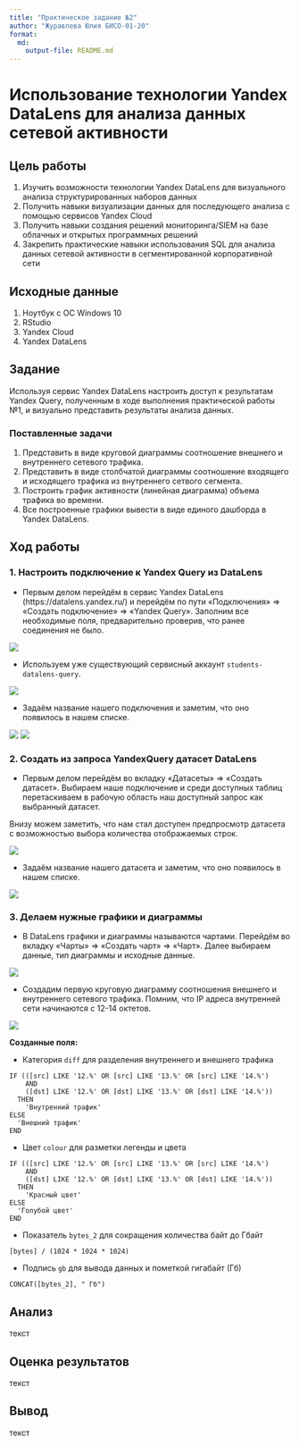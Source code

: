 ```yaml
---
title: "Практическое задание №2"
author: "Журавлева Юлия БИСО-01-20"
format:   
  md:
    output-file: README.md
---
```


# Использование технологии Yandex DataLens для анализа данных сетевой активности

## Цель работы

1. Изучить возможности технологии Yandex DataLens для визуального анализа структурированных наборов данных
2. Получить навыки визуализации данных для последующего анализа с помощью сервисов Yandex Cloud
3. Получить навыки создания решений мониторинга/SIEM на базе облачных и открытых программных решений
4. Закрепить практические навыки использования SQL для анализа данных сетевой активности в сегментированной корпоративной сети

## Исходные данные

1. Ноутбук с ОС Windows 10
2. RStudio
3. Yandex Cloud
4. Yandex DataLens

## Задание

Используя сервис Yandex DataLens настроить доступ к результатам Yandex Query, полученным в ходе выполнения практической работы №1, и визуально представить результаты анализа данных.

### Поставленные задачи

1. Представить в виде круговой диаграммы соотношение внешнего и внутреннего сетевого трафика.
2. Представить в виде столбчатой диаграммы соотношение входящего и исходящего трафика из внутреннего сетвого сегмента.
3. Построить график активности (линейная диаграмма) объема трафика во времени.
4. Все построенные графики вывести в виде единого дашборда в Yandex DataLens.

## Ход работы

### 1. Настроить подключение к Yandex Query из DataLens

- Первым делом перейдём в сервис Yandex DataLens (https://datalens.yandex.ru/) и перейдём по пути «Подключения» => «Создать подключение» => «Yandex Query». Заполним все необходимые поля, предварительно проверив, что ранее соединения не было. 

![](screen/1.png)

- Используем уже существующий сервисный аккаунт `students-datalens-query`.

![](screen/2.png)

- Задаём название нашего подключения и заметим, что оно появилось в нашем списке.

![](screen/3.png)
![](screen/4.png)

### 2. Создать из запроса YandexQuery датасет DataLens

- Первым делом перейдём во вкладку «Датасеты» => «Создать датасет». Выбираем наше подключение и среди доступных таблиц перетаскиваем в рабочую область наш доступный запрос как выбранный датасет. 

Внизу можем заметить, что нам стал доступен предпросмотр датасета с возможностью выбора количества отображаемых строк.

![](screen/5.png)

- Задаём название нашего датасета и заметим, что оно появилось в нашем списке.

![](screen/6.png)

### 3. Делаем нужные графики и диаграммы

- В DataLens графики и диаграммы называются чартами. Перейдём во вкладку «Чарты» => «Создать чарт» => «Чарт». Далее выбираем данные, тип диаграммы и исходные данные.

![](screen/7.png)

- Создадим первую круговую диаграмму соотношения внешнего и внутреннего сетевого трафика. Помним, что IP адреса внутренней сети начинаются с 12-14 октетов.

![](screen/8.png)

**Созданные поля:**

- Категория `diff` для разделения внутреннего и внешнего трафика

```{}
IF (([src] LIKE '12.%' OR [src] LIKE '13.%' OR [src] LIKE '14.%') 
    AND 
    ([dst] LIKE '12.%' OR [dst] LIKE '13.%' OR [dst] LIKE '14.%'))
  THEN 
    'Внутренний трафик'
ELSE
  'Внешний трафик'
END
```

- Цвет `colour` для разметки легенды и цвета

```{}
IF (([src] LIKE '12.%' OR [src] LIKE '13.%' OR [src] LIKE '14.%') 
    AND 
    ([dst] LIKE '12.%' OR [dst] LIKE '13.%' OR [dst] LIKE '14.%'))
  THEN 
    'Красный цвет'
ELSE
  'Голубой цвет'
END
```

- Показатель `bytes_2` для сокращения количества байт до Гбайт

```{}
[bytes] / (1024 * 1024 * 1024)
```

- Подпись `gb` для вывода данных и пометкой гигабайт (Гб)

```{}
CONCAT([bytes_2], " Гб")
```














## Анализ

текст

## Оценка результатов

текст

## Вывод

текст